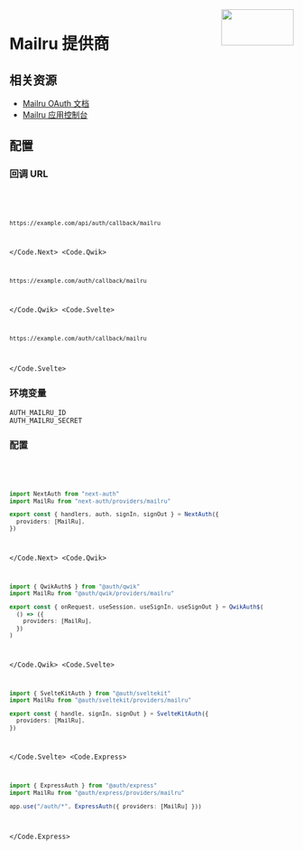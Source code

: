 
<img align="right" src="/img/providers/mailru.svg" height="64" width="128" />

# Mailru 提供商

## 相关资源

- [Mailru OAuth 文档](https://o2.mail.ru/docs)
- [Mailru 应用控制台](https://o2.mail.ru/app/)

## 配置

### 回调 URL

<Code>
  <Code.Next>

```bash
https://example.com/api/auth/callback/mailru
```

  </Code.Next>
  <Code.Qwik>

```bash
https://example.com/auth/callback/mailru
```

  </Code.Qwik>
  <Code.Svelte>

```bash
https://example.com/auth/callback/mailru
```

  </Code.Svelte>
</Code>

### 环境变量

```
AUTH_MAILRU_ID
AUTH_MAILRU_SECRET
```

### 配置

<Code>
  <Code.Next>

```ts filename="/auth.ts"
import NextAuth from "next-auth"
import MailRu from "next-auth/providers/mailru"

export const { handlers, auth, signIn, signOut } = NextAuth({
  providers: [MailRu],
})
```

  </Code.Next>
  <Code.Qwik>
  
```ts filename="/src/routes/plugin@auth.ts"
import { QwikAuth$ } from "@auth/qwik"
import MailRu from "@auth/qwik/providers/mailru"

export const { onRequest, useSession, useSignIn, useSignOut } = QwikAuth$(
  () => ({
    providers: [MailRu],
  })
)
```

  </Code.Qwik>
  <Code.Svelte>

```ts filename="/src/auth.ts"
import { SvelteKitAuth } from "@auth/sveltekit"
import MailRu from "@auth/sveltekit/providers/mailru"

export const { handle, signIn, signOut } = SvelteKitAuth({
  providers: [MailRu],
})
```

  </Code.Svelte>
  <Code.Express>

```ts filename="/src/app.ts"
import { ExpressAuth } from "@auth/express"
import MailRu from "@auth/express/providers/mailru"

app.use("/auth/*", ExpressAuth({ providers: [MailRu] }))
```

  </Code.Express>
</Code>
